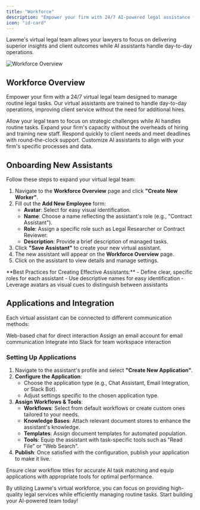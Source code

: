 ```yaml
---
title: "Workforce"
description: "Empower your firm with 24/7 AI-powered legal assistance for routine tasks"
icon: "id-card"
---
```


<Note>
  Lawme's virtual legal team allows your lawyers to focus on delivering superior insights and client outcomes while AI assistants handle day-to-day operations.
</Note>

![Workforce Overview](../assets/workforce_overview.gif)

## Workforce Overview

Empower your firm with a 24/7 virtual legal team designed to manage routine legal tasks. Our virtual assistants are trained to handle day-to-day operations, improving client service without the need for additional hires.

<CardGroup cols={2}>
  <Card title="Free Up Your Lawyers" icon="user-tie">
    Allow your legal team to focus on strategic challenges while AI handles routine tasks.
  </Card>
  <Card title="Cost-Effective Scaling" icon="chart-line">
    Expand your firm's capacity without the overheads of hiring and training new staff.
  </Card>
  <Card title="24/7 Availability" icon="clock">
    Respond quickly to client needs and meet deadlines with round-the-clock support.
  </Card>
  <Card title="Tailored Assistance" icon="sliders">
    Customize AI assistants to align with your firm's specific processes and data.
  </Card>
</CardGroup>

## Onboarding New Assistants

Follow these steps to expand your virtual legal team:

1. Navigate to the **Workforce Overview** page and click **"Create New Worker"**.
2. Fill out the **Add New Employee** form:
   - **Avatar**: Select for easy visual identification.
   - **Name**: Choose a name reflecting the assistant's role (e.g., "Contract Assistant").
   - **Role**: Assign a specific role such as Legal Researcher or Contract Reviewer.
   - **Description**: Provide a brief description of managed tasks.
3. Click **"Save Assistant"** to create your new virtual assistant.
4. The new assistant will appear on the **Workforce Overview** page.
5. Click on the assistant to view details and manage settings.

<Tip>
  **Best Practices for Creating Effective Assistants:**
  - Define clear, specific roles for each assistant
  - Use descriptive names for easy identification
  - Leverage avatars as visual cues to distinguish between assistants
</Tip>

## Applications and Integration

Each virtual assistant can be connected to different communication methods:

<CardGroup cols={2}>
  <Card title="Chat Assistant" icon="comments">
    Web-based chat for direct interaction
  </Card>
  <Card title="Email Integration" icon="envelope">
    Assign an email account for email communication
  </Card>
  <Card title="Slack Bot" icon="slack">
    Integrate into Slack for team workspace interaction
  </Card>
</CardGroup>

### Setting Up Applications
1. Navigate to the assistant's profile and select **"Create New Application"**.
2. **Configure the Application**:
   - Choose the application type (e.g., Chat Assistant, Email Integration, or Slack Bot).
   - Adjust settings specific to the chosen application type.
3. **Assign Workflows & Tools**: 
   - **Workflows**: Select from default workflows or create custom ones tailored to your needs.
   - **Knowledge Bases**: Attach relevant document stores to enhance the assistant's knowledge.
   - **Templates**: Assign document templates for automated population.
   - **Tools**: Equip the assistant with task-specific tools such as "Read File" or "Web Search".
4. **Publish**: Once satisfied with the configuration, publish your application to make it live.

<Warning>
  Ensure clear workflow titles for accurate AI task matching and equip applications with appropriate tools for optimal performance.
</Warning>

By utilizing Lawme's virtual workforce, you can focus on providing high-quality legal services while efficiently managing routine tasks. Start building your AI-powered team today!